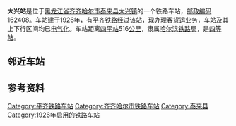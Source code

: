 {{otheruses list
|位于[[黑龙江省|黑龙江省]][[齐齐哈尔市|齐齐哈尔市]][[泰来县|泰来县]][[大兴镇_(泰来县)|大兴镇]]的一座[[平齐铁路|平齐铁路]]车站
|[[北京市|北京市]][[大兴区|大兴区]][[林校路街道|林校路街道]]的[[京沪铁路|京沪铁路]]、[[京九铁路|京九铁路]]车站|黄村站 (北京市)
|[[北京市|北京市]][[大兴区|大兴区]][[林校路街道|林校路街道]]的[[京雄城际铁路|京雄城际铁路]]车站|北京大兴站
|位于[[北京大兴国际机场|北京大兴国际机场]]地下的京雄城际铁路与[[北京地铁|北京地铁]]共构车站|大兴机场站
|其他名称相近的车站|大兴站
}}
{{noteTA
|1=zh-cn:始发车次; zh-hk:列車班次;
|2=zh-cn:车次; zh-hk:班次;
}}
{{Infobox China railway station
|车站名称 = 大兴站
|图片 = 
|图片介绍 = 
|其他名称 = 
|车站拼音 = Daxing
|英文名称 = Daxing Railway Station
|车站代码 = 56594<ref>{{cite book|title=中华人民共和国铁路车站代码（GB/T 10302-2010）|publisher=中国标准出版社|year=2010|isbn=155066140495|ignore-isbn-error=true|pages=7}}</ref>
|电报码 = DXX<ref>{{cite book|author=铁道部电子计算技术中心, 铁道部运输局|title=铁路车站站名代码表：TMIS使用|publisher=中国铁道出版社|location=北京|year=1998|isbn=9787113030995|pages=139}}</ref><ref>{{cite book|author=[[中华人民共和国铁道部|中华人民共和国铁道部]]|title=铁路电报站名略号（2012）|publisher=中国铁道出版社|location=北京|year=2012|unified=15113·3468|pages=21}}</ref>
|拼音码 = DXI
|车站位置 = [[黑龙江省|黑龙江省]][[齐齐哈尔市|齐齐哈尔市]][[泰来县|泰来县]][[大兴镇_(泰来县)|大兴镇]]
|坐标 = {{coord|46.874657|123.743949|display=inline,title}}
|归属 = [[哈尔滨铁路局|哈尔滨铁路局]][[齐齐哈尔车务段|齐齐哈尔车务段]]
|线路 = [[平齐铁路|平齐铁路]]
|车站等级 = [[四等站_(中铁)|四等站]]
}}
'''大兴站'''是位于[[黑龙江省|黑龙江省]][[齐齐哈尔市|齐齐哈尔市]][[泰来县|泰来县]][[大兴镇_(泰来县)|大兴镇]]的一个铁路车站，[[邮政编码|邮政编码]]162408。车站建于1926年，有[[平齐铁路|平齐铁路]]经过该站，现办理客货运业务，车站及其上下行区间均已[[电气化|电气化]]。车站距离[[四平站|四平站]]516[[公里|公里]]，隶属[[哈尔滨铁路局|哈尔滨铁路局]]，是[[四等站_(中铁)|四等站]]。

==邻近车站==
{{start rail box|[[File:China_Railways.svg|16px]] [[中国铁路|中国铁路]]}}
{{s-inop|[[江桥站|江桥站]]<br /><s>''[[大江站_(泰来县)|大江站]]''</s>(已撤销)|{{站|四平}}方向}}
{{s-line|[[平齐铁路|平齐铁路]]<br />← 13km 大兴站 12km →}}
{{s-inop|[[汤池站|汤池站]]|{{站|齐齐哈尔}}方向}}
{{end box}}

==参考资料==
{{reflist}}

{{平齐铁路}}
{{铁路车站小作品}}
{{黑龙江小作品}}

[[Category:平齐铁路车站|Category:平齐铁路车站]]
[[Category:齐齐哈尔市铁路车站|Category:齐齐哈尔市铁路车站]]
[[Category:泰来县|Category:泰来县]]
[[Category:1926年启用的铁路车站|Category:1926年启用的铁路车站]]